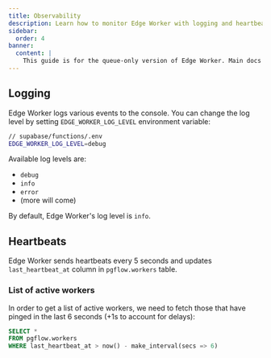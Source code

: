 ```yaml
---
title: Observability
description: Learn how to monitor Edge Worker with logging and heartbeat tracking. Configure log levels and track worker status using built-in SQL views.
sidebar:
  order: 4
banner:
  content: |
    This guide is for the queue-only version of Edge Worker. Main docs are <a href="/getting-started/">here</a>
---
```


## Logging

Edge Worker logs various events to the console. You can change the log level
by setting `EDGE_WORKER_LOG_LEVEL` environment variable:

```bash
// supabase/functions/.env
EDGE_WORKER_LOG_LEVEL=debug
```

Available log levels are:

- `debug`
- `info`
- `error`
- (more will come)

By default, Edge Worker's log level is `info`.

## Heartbeats

Edge Worker sends heartbeats every 5 seconds and updates `last_heartbeat_at` column in `pgflow.workers` table.

### List of active workers

In order to get a list of active workers, we need to fetch those that have pinged in the last 6 seconds (+1s to account for delays):

```sql frame="none"
SELECT *
FROM pgflow.workers
WHERE last_heartbeat_at > now() - make_interval(secs => 6)
```
